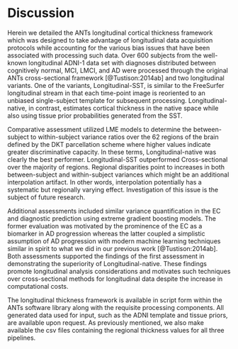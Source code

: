 
# Discussion

Herein we detailed the ANTs longitudinal cortical thickness framework which
was designed to take advantage of longitudinal data acquisition protocols while
accounting for the various bias issues that have been associated with processing
such data.  Over 600 subjects from the well-known longitudinal ADNI-1 data set
with diagnoses distributed between cognitively normal, MCI, LMCI, and AD were
processed through the original ANTs cross-sectional framework [@Tustison:2014ab] and
two longitudinal variants.  One of the variants, Longitudinal-SST, is
similar to the FreeSurfer longitudinal stream in that each time-point image is
reoriented to an unbiased single-subject template for subsequent processing.
Longitudinal-native, in contrast, estimates cortical thickness in the native
space while also using tissue prior probabilities generated from the SST.  

Comparative assessment utilized LME models to determine the between-subject to
within-subject variance ratios over the 62 regions of the brain defined by the
DKT parcellation scheme where higher values indicate greater discriminative
capacity.  In these terms, Longitudinal-native was clearly the best
performer.  Longitudinal-SST outperformed Cross-sectional over the majority of
regions.  Regional disparities point to increases in both between-subject and
within-subject variances which might be an additional interpolation
artifact.  In other words, interpolation potentially has a systematic but regionally varying effect.
Investigation of this issue is the subject of future research.  

Additional assessments included similar variance quantification in the EC
and diagnostic prediction using extreme gradient boosting models.  The
former evaluation was motivated by the prominence of the EC as a biomarker
in AD progression whereas the latter coupled a simplistic assumption of AD
progression with modern machine learning techniques similar in spirit to what
we did in our previous work [@Tustison:2014ab].  Both assessments supported the
findings of the first assessment in demonstrating the superiority of
Longitudinal-native.  These findings promote longitudinal analysis
considerations and motivates such techniques over cross-sectional methods
for longitudinal data despite the increase in computational costs.

The longitudinal thickness framework is available in script form
within the ANTs software
library along with the requisite processing components.  All generated
data used for input, such as the ADNI template and tissue priors, are available
upon request.  As previously mentioned, we also make available the csv files
containing the regional thickness values for all three pipelines.

\clearpage
